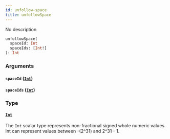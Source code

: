 ```yaml
---
id: unfollow-space
title: unfollowSpace
---
```



No description

```graphql
unfollowSpace(
  spaceId: Int
  spaceIds: [Int!]
): Int
```


### Arguments

#### `spaceId` ([`Int`](../../references/scalars/int))




#### `spaceIds` ([`Int`](../../references/scalars/int))




### Type

#### [`Int`](../../references/scalars/int) 

The `Int` scalar type represents non-fractional signed whole numeric values. Int can represent values between -(2^31) and 2^31 - 1.




